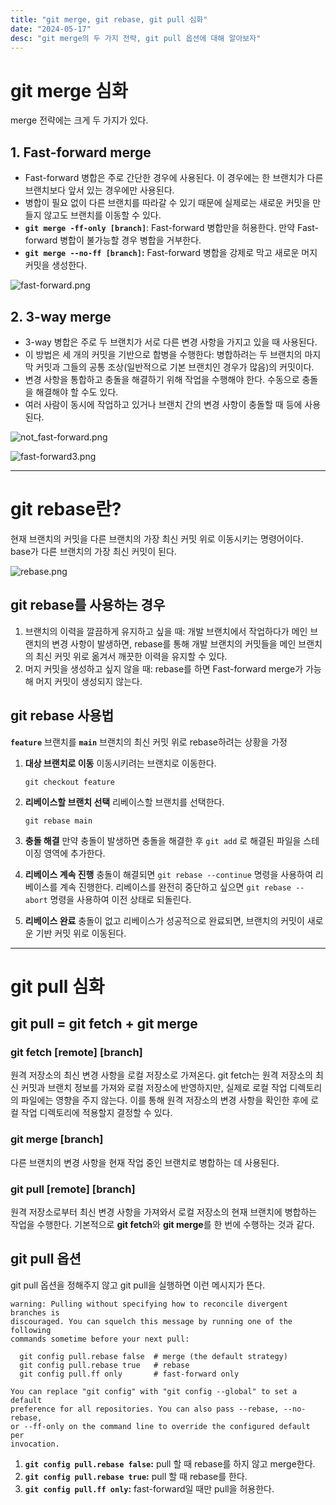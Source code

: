 ```yaml
---
title: "git merge, git rebase, git pull 심화"
date: "2024-05-17"
desc: "git merge의 두 가지 전략, git pull 옵션에 대해 알아보자"
---
```


# git merge 심화

merge 전략에는 크게 두 가지가 있다.

## 1. Fast-forward merge

- Fast-forward 병합은 주로 간단한 경우에 사용된다. 이 경우에는 한 브랜치가 다른 브랜치보다 앞서 있는 경우에만 사용된다.
- 병합이 필요 없이 다른 브랜치를 따라갈 수 있기 때문에 실제로는 새로운 커밋을 만들지 않고도 브랜치를 이동할 수 있다.
- **`git merge -ff-only [branch]`**: Fast-forward 병합만을 허용한다. 만약 Fast-forward 병합이 불가능할 경우 병합을 거부한다.
- **`git merge --no-ff [branch]`:** Fast-forward 병합을 강제로 막고 새로운 머지 커밋을 생성한다.

![fast-forward.png](/posts/git/merge_rebase_pull/fast-forward.png)

## 2. 3-way merge

- 3-way 병합은 주로 두 브랜치가 서로 다른 변경 사항을 가지고 있을 때 사용된다.
- 이 방법은 세 개의 커밋을 기반으로 합병을 수행한다: 병합하려는 두 브랜치의 마지막 커밋과 그들의 공통 조상(일반적으로 기본 브랜치인 경우가 많음)의 커밋이다.
- 변경 사항을 통합하고 충돌을 해결하기 위해 작업을 수행해야 한다. 수동으로 충돌을 해결해야 할 수도 있다.
- 여러 사람이 동시에 작업하고 있거나 브랜치 간의 변경 사항이 충돌할 때 등에 사용된다.

![not_fast-forward.png](/posts/git/merge_rebase_pull/not_fast-forward.png)

![fast-forward3.png](/posts/git/merge_rebase_pull/3-way_merge.png)

---

# git rebase란?

현재 브랜치의 커밋을 다른 브랜치의 가장 최신 커밋 위로 이동시키는 명령어이다.
base가 다른 브랜치의 가장 최신 커밋이 된다.

![rebase.png](/posts/git/merge_rebase_pull/rebase.png)

## git rebase를 사용하는 경우

1. 브랜치의 이력을 깔끔하게 유지하고 싶을 때: 개발 브랜치에서 작업하다가 메인 브랜치의 변경 사항이 발생하면, rebase를 통해 개발 브랜치의 커밋들을 메인 브랜치의 최신 커밋 위로 옮겨서 깨끗한 이력을 유지할 수 있다.
2. 머지 커밋을 생성하고 싶지 않을 때: rebase를 하면 Fast-forward merge가 가능해 머지 커밋이 생성되지 않는다.

## git rebase 사용법

**`feature`** 브랜치를 **`main`** 브랜치의 최신 커밋 위로 rebase하려는 상황을 가정

1. **대상 브랜치로 이동**
   이동시키려는 브랜치로 이동한다.

   ```shell
   git checkout feature
   ```

2. **리베이스할 브랜치 선택**
   리베이스할 브랜치를 선택한다.

   ```shell
   git rebase main
   ```

3. **충돌 해결**
   만약 충돌이 발생하면 충돌을 해결한 후 `git add` 로 해결된 파일을 스테이징 영역에 추가한다.

4. **리베이스 계속 진행**
   충돌이 해결되면 `git rebase --continue` 명령을 사용하여 리베이스를 계속 진행한다. 리베이스를 완전히 중단하고 싶으면 `git rebase --abort` 명령을 사용하여 이전 상태로 되돌린다.

5. **리베이스 완료**
   충돌이 없고 리베이스가 성공적으로 완료되면, 브랜치의 커밋이 새로운 기반 커밋 위로 이동된다.

---

# git pull 심화

## git pull = git fetch + git merge

### git fetch [remote] [branch]

원격 저장소의 최신 변경 사항을 로컬 저장소로 가져온다. git fetch는 원격 저장소의 최신 커밋과 브랜치 정보를 가져와 로컬 저장소에 반영하지만, 실제로 로컬 작업 디렉토리의 파일에는 영향을 주지 않는다. 이를 통해 원격 저장소의 변경 사항을 확인한 후에 로컬 작업 디렉토리에 적용할지 결정할 수 있다.

### git merge [branch]

다른 브랜치의 변경 사항을 현재 작업 중인 브랜치로 병합하는 데 사용된다.

### git pull [remote] [branch]

원격 저장소로부터 최신 변경 사항을 가져와서 로컬 저장소의 현재 브랜치에 병합하는 작업을 수행한다. 기본적으로 **git fetch**와 **git merge**를 한 번에 수행하는 것과 같다.

## git pull 옵션

git pull 옵션을 정해주지 않고 git pull을 실행하면 이런 메시지가 뜬다.

```terminal
warning: Pulling without specifying how to reconcile divergent branches is
discouraged. You can squelch this message by running one of the following
commands sometime before your next pull:

  git config pull.rebase false  # merge (the default strategy)
  git config pull.rebase true   # rebase
  git config pull.ff only       # fast-forward only

You can replace "git config" with "git config --global" to set a default
preference for all repositories. You can also pass --rebase, --no-rebase,
or --ff-only on the command line to override the configured default per
invocation.
```

1. **`git config pull.rebase false`:** pull 할 때 rebase를 하지 않고 merge한다.
2. **`git config pull.rebase true`:** pull 할 때 rebase를 한다.
3. **`git config pull.ff only`:** fast-forward일 때만 pull을 허용한다.
